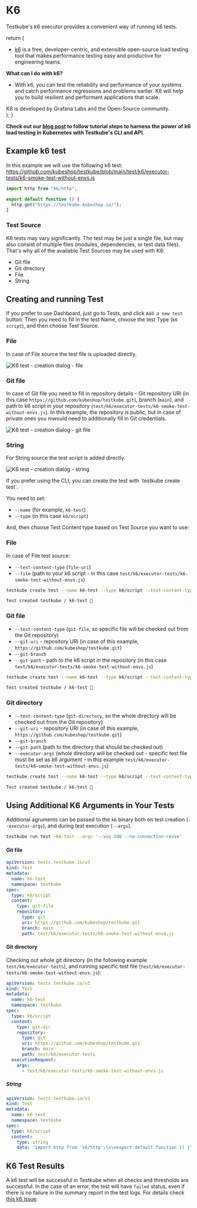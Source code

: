 
# K6

Testkube's k6 executor provides a convenient way of running k6 tests.

  return (
    <div>
      <Admonition type="info" icon="🎓" title="What is k6?">
        <ul>
          <li><a href="https://k6.io/docs/">k6</a> is a free, developer-centric, and extensible open-source load testing tool that makes performance testing easy and productive for engineering teams.</li>
        </ul>
        <b>What can I do with k6?</b>
        <ul>
          <li>With k6, you can test the reliability and performance of your systems and catch performance regressions and problems earlier. K6 will help you to build resilient and performant applications that scale.</li>
        </ul>
        K6 is developed by Grafana Labs and the Open-Source community.
      </Admonition>
    </div>
  );
}

<ExecutorInfo />

**Check out our [blog post](https://kubeshop.io/blog/load-testing-in-kubernetes-with-k6-and-testkube) to follow tutorial steps to harness the power of k6 load testing in Kubernetes with Testkube's CLI and API.**


## Example k6 test

In this example we will use the following k6 test:
https://github.com/kubeshop/testkube/blob/main/test/k6/executor-tests/k6-smoke-test-without-envs.js

```js
import http from "k6/http";

export default function () {
  http.get("https://testkube.kubeshop.io/");
}
```

### Test Source

K6 tests may vary significantly. The test may be just a single file, but may also consist of multiple files (modules, dependencies, or test data files). That's why all of the available Test Sources may be used with K6:

- Git file
- Git directory
- File
- String

## Creating and running Test

<Tabs groupId="dashboard-cli">
<TabItem value="dash" label="Dashboard">

If you prefer to use Dashboard, just go to Tests, and click `Add a new test` button. Then you need to fill in the test Name, choose the test Type (`k6 script`), and then choose Test Source.

### File

In case of File source the test file is uploaded directly.

![K6 test - creation dialog - file](../img/dashboard-k6-create-test-file.png)

### Git file

In case of Git file you need to fill in repository details - Git repository URI (in this case `https://github.com/kubeshop/testkube.git`), branch (`main`), and path to k6 script in your repository (`test/k6/executor-tests/k6-smoke-test-without-envs.js`). In this example, the repository is public, but in case of private ones you mwould need to additionally fill in Git credentials.

![K6 test - creation dialog - git file](../img/dashboard-k6-create-test-git-file.png)

### String

For String source the test script is added directly.

![K6 test - creation dialog - string](../img/dashboard-k6-create-test-string.png)

</TabItem>
<TabItem value="cli" label="CLI">
If you prefer using the CLI, you can create the test with `testkube create test`.

You need to set:

- `--name` (for example, `k6-test`)
- `--type` (in this case `k6/script`)

And, then choose Test Content type based on Test Source you want to use:

### File

In case of File test source:

- `--test-content-type` (`file-uri`)
- `--file` (path to your k6 script - in this case `test/k6/executor-tests/k6-smoke-test-without-envs.js`)

```sh
testkube create test --name k6-test --type k6/script --test-content-type file-uri --file test/k6/executor-tests/k6-smoke-test-without-envs.js
```

```sh title="Expected output:"
Test created testkube / k6-test 🥇
```

### Git file

- `--test-content-type` (`git-file`, so specific file will be checked out from the Git repository)
- `--git-uri` - repository URI (in case of this example, `https://github.com/kubeshop/testkube.git`)
- `--git-branch`
- `--git-path` - path to the k6 script in the repository (in this case `test/k6/executor-tests/k6-smoke-test-without-envs.js`)

```sh
testkube create test --name k6-test --type k6/script --test-content-type git-file --git-uri https://github.com/kubeshop/testkube.git --git-branch main --git-path test/k6/executor-tests/k6-smoke-test-without-envs.js
```

```sh title="Expected output:"
Test created testkube / k6-test 🥇
```

### Git directory

- `--test-content-type` (`git-directory`, so the whole directory will be checked out from the Git repository)
- `--git-uri` - repository URI (in case of this example, `https://github.com/kubeshop/testkube.git`)
- `--git-branch`
- `--git-path` (path to the directory that should be checked out)
- `--executor-args` (whole directory will be checked out - specific test file must be set as k6 argument - in this example `test/k6/executor-tests/k6-smoke-test-without-envs.js`)

```sh
testkube create test --name k6-test --type k6/script --test-content-type git-dir --git-uri https://github.com/kubeshop/testkube.git --git-branch main --git-path test/k6/executor-tests --executor-args test/k6/executor-tests/k6-smoke-test-without-envs.js
```

```sh title="Expected output:"
Test created testkube / k6-test 🥇
```

## Using Additional K6 Arguments in Your Tests

Additional agruments can be passed to the `k6` binary both on test creation (`--executor-args`), and during test execution (`--args`).

```sh
testkube run test -k6-test --args '--vus 100 --no-connection-reuse'
```

</TabItem>
<TabItem value="crd" label="Custom Resource">

#### Git file
```yaml
apiVersion: tests.testkube.io/v3
kind: Test
metadata:
  name: k6-test
  namespace: testkube
spec:
  type: k6/script
  content:
    type: git-file
    repository:
      type: git
      uri: https://github.com/kubeshop/testkube.git
      branch: main
      path: test/k6/executor-tests/k6-smoke-test-without-envs.js
```

#### Git directory

Checking out whole git directory (in the following example `test/k6/executor-tests`), and running specific test file (`test/k6/executor-tests/k6-smoke-test-without-envs.js`):

```yaml
apiVersion: tests.testkube.io/v3
kind: Test
metadata:
  name: k6-test
  namespace: testkube
spec:
  type: k6/script
  content:
    type: git-dir
    repository:
      type: git
      uri: https://github.com/kubeshop/testkube.git
      branch: main
      path: test/k6/executor-tests
  executionRequest:
    args:
      - test/k6/executor-tests/k6-smoke-test-without-envs.js
```

##### String

```yaml
apiVersion: tests.testkube.io/v3
kind: Test
metadata:
  name: k6-test
  namespace: testkube
spec:
  type: k6/script
  content:
    type: string
    data: "import http from 'k6/http';\n\nexport default function () {\n  http.get('https://testkube.kubeshop.io/');\n}"
```

</TabItem>
</Tabs>

## K6 Test Results

A k6 test will be successful in Testkube when all checks and thresholds are successful. In the case of an error, the test will have `failed` status, even if there is no failure in the summary report in the test logs. For details check [this k6 issue](https://github.com/grafana/k6/issues/1680).
